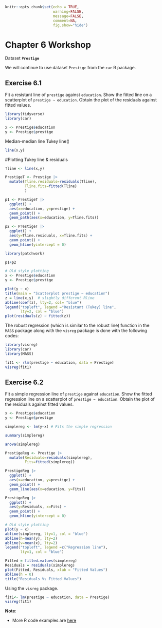 
```r
knitr::opts_chunk$set(echo = TRUE, 
                      warning=FALSE, 
                      message=FALSE, 
                      comment=NA, 
                      fig.show="hide")
```

# Chapter 6 Workshop {-}

Dataset **`Prestige`**

We will continue to use dataset `Prestige` from the `car`	R package. 


## Exercise 6.1 {-}

Fit a resistant line of `prestige` against `education`.  Show the fitted line on a scatterplot of `prestige ~ education`.  Obtain the plot of the residuals against fitted values.

```r
library(tidyverse)
library(car)

x <- Prestige$education
y <- Prestige$prestige
```


Median-median line Tukey line()

```r
line(x,y)
```

#Plotting Tukey line & residuals

```r
Tline <- line(x,y)

PrestigeT <- Prestige |> 
  mutate(Tline.residuals=residuals(Tline),
         Tline.fits=fitted(Tline)
         ) 

p1 <- PrestigeT |> 
  ggplot() +
  aes(x=education, y=prestige) + 
  geom_point() +
  geom_path(aes(x=education, y=Tline.fits))

p2 <- PrestigeT |> 
  ggplot() +
  aes(y=Tline.residuals, x=Tline.fits) + 
  geom_point() + 
  geom_hline(yintercept = 0)

library(patchwork)

p1+p2
```


```r
# Old style plotting
x <- Prestige$education
y <- Prestige$prestige

plot(y ~ x) 
title(main = "Scatterplot prestige ~ education")
z = line(x,y)  # slightly different Rline
abline(coef(z), lty=2, col= "blue")
legend("topleft", legend ="Resistant (Tukey) line", 
       lty=2, col = "blue")
plot(residuals(z) ~ fitted(z))
```


The robust regression (which is similar to the robust line) function in the `MASS` package along with the `visreg` package is done with the following codes:

```r
library(visreg)
library(car)
library(MASS)

fit1 <- rlm(prestige ~ education, data = Prestige)
visreg(fit1)
```



## Exercise 6.2 {-}

Fit a simple regression line of `prestige` against `education`.  Show the fitted regression line on a scatterplot of `prestige ~ education`.  Obtain the plot of the residuals against fitted values.

```r
x <- Prestige$education
y <- Prestige$prestige

simplereg <- lm(y~x) # Fits the simple regression

summary(simplereg)

anova(simplereg)
```


```r
PrestigeReg <- Prestige |> 
  mutate(Residuals=residuals(simplereg), 
         Fits=fitted(simplereg))

PrestigeReg |> 
  ggplot() + 
  aes(x=education, y=prestige) + 
  geom_point() + 
  geom_line(aes(x=education, y=Fits))

PrestigeReg |> 
  ggplot() + 
  aes(y=Residuals, x=Fits) + 
  geom_point() + 
  geom_hline(yintercept = 0)

```



```r
# Old style plotting
plot(y ~ x) 
abline(simplereg, lty=1, col = "blue")
abline(h=mean(y), lty=2)
abline(v=mean(x), lty=2)
legend("topleft", legend =c("Regression line"), 
       lty=1, col = "blue")

Fitted = fitted.values(simplereg)
Residuals = residuals(simplereg)
plot(Fitted, Residuals, xlab = "Fitted Values")
abline(h = 0)
title("Residuals Vs Fitted Values")
```

Using the `visreg` package.

```r
fit1<- lm(prestige ~ education, data = Prestige)
visreg(fit1)
```


**Note:**

+ More R code examples are [here](https://www.massey.ac.nz/~anhsmith/250/exercises/chap06more.R) 

